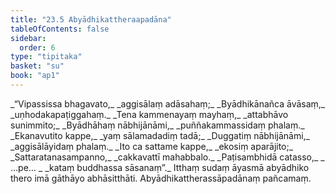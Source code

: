 ```yaml
---
title: "23.5 Abyādhikattheraapadāna"
tableOfContents: false
sidebar:
  order: 6
type: "tipitaka"
basket: "su"
book: "ap1"
---
```



<DynamicBreadcrumb />

<Division number="24" book="ap1">

<Paragraph number="2930" type="verses" book="ap1">
_“Vipassissa bhagavato,_  
_aggisālaṃ adāsahaṃ;_  
_Byādhikānañca āvāsaṃ,_  
_uṇhodakapaṭiggahaṃ._  

</Paragraph>

</Division>
<Division number="25" book="ap1">

<Paragraph number="2931" type="verses" book="ap1">
_Tena kammenayaṃ mayhaṃ,_  
_attabhāvo sunimmito;_  
_Byādhāhaṃ nābhijānāmi,_  
_puññakammassidaṃ phalaṃ._  

</Paragraph>

</Division>
<Division number="26" book="ap1">

<Paragraph number="2932" type="verses" book="ap1">
_Ekanavutito kappe,_  
_yaṃ sālamadadiṃ tadā;_  
_Duggatiṃ nābhijānāmi,_  
_aggisālāyidaṃ phalaṃ._  

</Paragraph>

</Division>
<Division number="27" book="ap1">

<Paragraph number="2933" type="verses" book="ap1">
_Ito ca sattame kappe,_  
_ekosiṃ aparājito;_  
_Sattaratanasampanno,_  
_cakkavattī mahabbalo._  

</Paragraph>

</Division>
<Division number="28" book="ap1">

<Paragraph number="2934" type="verses" book="ap1">
_Paṭisambhidā catasso,_  
_ …pe… _  
_kataṃ buddhassa sāsanaṃ”._  

</Paragraph>

<Paragraph number="2935" book="ap1">
Itthaṃ sudaṃ āyasmā abyādhiko thero imā gāthāyo abhāsitthāti.

</Paragraph>
</Division>

<Paragraph number="2936" type="center" book="ap1">
Abyādhikattherassāpadānaṃ pañcamaṃ.
</Paragraph>
